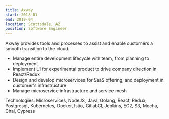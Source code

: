 ```yaml
---
title: Axway
start: 2018-01
end: 2019-04
location: Scottsdale, AZ
position: Software Engineer
---
```


Axway provides tools and processes to assist and enable customers a smooth transition to the cloud.

- Manage entire development lifecycle with team, from planning to deployment
- Implement UI for experimental product to drive company direction in React/Redux
- Design and develop microservices for SaaS offering, and deployment in customer's infrastructure
- Manage microservice infrastructure and service mesh

Technologies: Microservices, NodeJS, Java, Golang, React, Redux, Postgresql, Kubernetes, Docker, Istio, GitlabCI, Jenkins, EC2, S3, Mocha, Chai, Cypress
